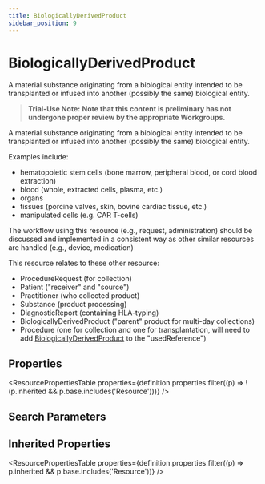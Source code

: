 ```yaml
---
title: BiologicallyDerivedProduct
sidebar_position: 9
---
```


# BiologicallyDerivedProduct

A material substance originating from a biological entity intended to be transplanted or infused
into another (possibly the same) biological entity.

  <Tabs queryString="intro-section">
  <TabItem value="usage" label="Usage" default>
    <div>   <a name="bnc"> </a>     <blockquote class="stu-note"><p><b>Trial-Use Note:</b> <a name="dstu"></a> <strong>Note that this content is preliminary has not undergone proper review by the appropriate Workgroups.</strong> </p></blockquote>     <p> A material substance originating from a biological entity intended to be transplanted or infused into another (possibly the same) biological entity. </p>   <p> Examples include: </p>   <ul>    <li>hematopoietic stem cells (bone marrow, peripheral blood, or cord blood extraction) </li>    <li>blood (whole, extracted cells, plasma, etc.) </li>    <li>organs </li>    <li>tissues (porcine valves, skin, bovine cardiac tissue, etc.) </li>    <li>manipulated cells (e.g. CAR T-cells)  </li>   </ul>   <p> The workflow using this resource (e.g., request, administration) should be discussed and implemented in a consistent way as other similar resources are handled (e.g., device, medication) </p>  </div>
    </TabItem>
  <TabItem value="relationships" label="Relationships">
    <div>  <p> This resource relates to these other resource:</p>  <ul>  <li>ProcedureRequest (for collection)</li>  <li>Patient ("receiver" and "source")</li>  <li>Practitioner (who collected product)</li>  <li>Substance (product processing)</li>  <li>DiagnosticReport (containing HLA-typing)</li>  <li>BiologicallyDerivedProduct ("parent" product for multi-day collections)</li>  <li>Procedure (one for collection and one for transplantation, will need to add <a href="/docs/api/fhir/resources/biologicallyderivedproduct">BiologicallyDerivedProduct</a> to the "usedReference")</li> </ul> </div>
    </TabItem>
  
  
</Tabs>


## Properties

<ResourcePropertiesTable properties={definition.properties.filter((p) => !(p.inherited && p.base.includes('Resource')))} />

## Search Parameters

<SearchParamsTable searchParams={definition.searchParameters} />

## Inherited Properties

<ResourcePropertiesTable properties={definition.properties.filter((p) => p.inherited && p.base.includes('Resource'))} />


